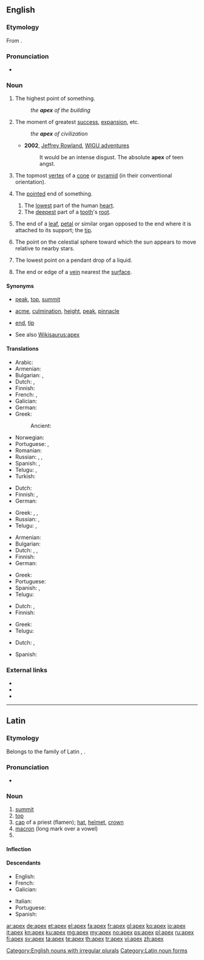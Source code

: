 {{also|APEX|ápex}}
==English==
{{wikipedia|dab=apex|lang=en}}

===Etymology===
From {{etyl|la}} {{term|lang=la|apex||point, tip, summit}}.

===Pronunciation===
* {{a|UK|US}} {{IPA|/ˈeɪ.pɛks/}}

===Noun===
{{en-noun|pl=apices|pl2=apexes}}

# The highest point of something.
#: ''the '''apex''' of the building''
# {{figuratively}} The moment of greatest [[success]], [[expansion]], etc.
#: ''the '''apex''' of civilization''
#* '''2002''', [[w:Jeffrey Rowland|Jeffrey Rowland]], [http://jjrowland.com/wigu/20020327.html WIGU adventures]
#*: It would be an intense disgust.  The absolute '''apex''' of teen angst.
# {{geometry}} The topmost [[vertex]] of a [[cone]] or [[pyramid]] (in their conventional orientation).
# {{chiefly|anatomy}} The [[pointed]] end of something.
## The [[low]]est part of the human [[heart]].
## The [[deep]]est part of a [[tooth]]'s [[root]].
# {{botany}} The end of a [[leaf]], [[petal]] or similar organ opposed to the end where it is attached to its support; the [[tip]].
# {{astronomy}} The point on the celestial sphere toward which the sun appears to move relative to nearby stars.
# {{physics}} The lowest point on a pendant drop of a liquid.
# {{mining|US}} The end or edge of a [[vein]] nearest the [[surface]].<!--Webster 1913-->

====Synonyms====
* {{sense|highest point}} [[peak]], [[top]], [[summit]]
* {{sense|moment of greatest success, expansion, etc}} [[acme]], [[culmination]], [[height]], [[peak]], [[pinnacle]]
* {{sense|pointed end}} [[end]], [[tip]]
* See also [[Wikisaurus:apex]]

====Translations====
{{trans-top|highest point}}
* Arabic: {{t-|ar|ذروة}}
* Armenian: {{t-|hy|գագաթ|tr=gagat’}}
* Bulgarian: {{t+|bg|връх}},  {{t-|bg|връхна точка}}
* Dutch: {{t+|nl|top|m}}, {{t+|nl|spits|c}}
* Finnish: {{t+|fi|huippu}}
* French: {{t+|fr|apex|m}}, {{t+|fr|sommet|m}}
* Galician: {{t-|gl|ápice|f}}
* German: {{t+|de|Gipfel|m}}
* Greek: {{t+|el|κορυφή|f|tr=korifí}}
*: Ancient: {{tø|grc|ἄκρον|n|tr=ákron|sc=polytonic}}
{{trans-mid}}
* Norwegian: {{t+|no|topp}}
* Portuguese: {{t+|pt|topo}}, {{t+|pt|cume}}
* Romanian: {{t-|ro|culme}}
* Russian: {{t+|ru|вершина|f|tr=veršína|sc=Cyrl}}, {{t+|ru|пик|m|tr=pik|sc=Cyrl}}, {{t-|ru|высшая точка|f|tr=výsšaja tóčka|sc=Cyrl}}
* Spanish: {{t+|es|ápice|m}}, {{t+|es|cima|f}}
* Telugu: {{t-|te|అత్యున్నత|tr=atyunnata}}, {{t-|te|సర్వోన్నత|tr=sarvOnnata}}
* Turkish: {{t+|tr|zirve}}
{{trans-bottom}}

{{trans-top|moment of greatest success, expansion, etc}}
* Dutch: {{t+|nl|top|m}}
* Finnish: {{t+|fi|huippu}}, {{t-|fi|huipentuma}}
* German: {{t+|de|Gipfel|m}}
{{trans-mid}}
* Greek: {{t+|el|κορυφή|f|tr=korifí}},  {{t+|el|απόγειο|n|tr=apóyio}},  {{t+|el|αποκορύφωμα|n|tr=apokorífoma}}
* Russian: {{t+|ru|вершина|f|tr=veršína|sc=Cyrl}}, {{t+|ru|пик|m|tr=pik|sc=Cyrl}}
* Telugu: {{t-|te|సర్వోత్కృష్ట|tr=sarvOtkRshTa}}, {{t-|te|ఉచ్ఛ|tr=uccha}}
{{trans-bottom}}

{{trans-top|in geometry: topmost vertex of a cone or pyramid}}
* Armenian: {{t-|hy|գագաթ|tr=gagatʿ}}
* Bulgarian: {{t+|bg|връх}}
* Dutch: {{t+|nl|top|m}}, {{t+|nl|spits|c}}, {{t+|nl|punt|m}}
* Finnish: {{t+|fi|huippu}}
* German: {{t+|de|Spitze|m}}
{{trans-mid}}
* Greek: {{t+|el|κορυφή|f|tr=korifí}}
* Portuguese: {{t+|pt|topo}}
* Spanish: {{t+|es|ápice|m}}, {{t+|es|cúspide|f}}
* Telugu: {{t+|te|శీర్షము|tr=Seershamu}}
{{trans-bottom}}

{{trans-top|pointed end}}
* Dutch: {{t+|nl|spits|c}}, {{t+|nl|punt|m}}
* Finnish: {{t+|fi|huippu}}
{{trans-mid}}
* Greek: {{t+|el|κορυφή|f|tr=korifí}}
* Telugu: {{t+|te|కొన|tr=kona}}
{{trans-bottom}}

{{trans-top|botany: end of leaf}}
* Dutch: {{t+|nl|spits|c}}, {{t+|nl|punt|m}}
{{trans-mid}}
* Spanish: {{t+|es|ápice}}
{{trans-bottom}}

===External links===
* {{R:Webster 1913}}
* {{R:Century 1911}}
* {{R:OneLook}}

[[Category:English nouns with irregular plurals]]

----

==Latin==
{{wikipedia|lang=la}}

===Etymology===
Belongs to the family of Latin {{term|apere|lang=la}}, {{term|apo|apō|lang=la}}.

===Pronunciation===
* {{a|Classical}} {{IPA|/ˈa.peks/|lang=la}}

===Noun===
{{la-noun|apex|apicis|apicis|m|third}}

# [[summit]]
# [[top]]
# [[cap]] of a priest (flamen); [[hat]], [[helmet]], [[crown]]
# [[macron]] (long mark over a vowel)
# {{inflection of|apex|apex|voc|s|lang=la}}

====Inflection====
{{la-decl-3rd|apex|apex|apic}}

====Descendants====
{{top2}}
* English: {{l|en|apex}}
* French: {{l|fr|apex}}
* Galician: {{l|gl|ápice}}
{{mid2}}
* Italian: {{l|it|apice}}
* Portuguese: {{l|es|ápice}}
* Spanish: {{l|es|ápice}}
{{bottom}}

[[Category:Latin noun forms]]

[[ar:apex]]
[[de:apex]]
[[et:apex]]
[[el:apex]]
[[fa:apex]]
[[fr:apex]]
[[gl:apex]]
[[ko:apex]]
[[io:apex]]
[[it:apex]]
[[kn:apex]]
[[ku:apex]]
[[mg:apex]]
[[my:apex]]
[[no:apex]]
[[ps:apex]]
[[pl:apex]]
[[ru:apex]]
[[fi:apex]]
[[sv:apex]]
[[ta:apex]]
[[te:apex]]
[[th:apex]]
[[tr:apex]]
[[vi:apex]]
[[zh:apex]]